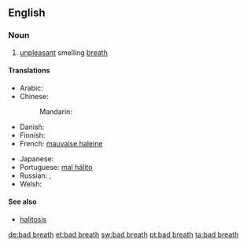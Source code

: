 ==English==

===Noun===
{{wikipedia}}
{{head|en|noun}}

# [[unpleasant]] smelling [[breath]]

====Translations====
{{trans-top|unpleasant breath}}
* Arabic: {{t|ar|بخر|m|tr=bákhar}}
* Chinese:
*: Mandarin: {{t-|cmn|口臭|tr=kǒuchòu|sc=Hani}}
* Danish: {{t|da|dårlig ånde|c}}
* Finnish: {{t-|fi|pahanhajuinen}} {{t-|fi|hengitys}}
* French: [[mauvaise haleine]]
{{trans-mid}}
* Japanese: {{t+|ja|口臭|tr=こうしゅう, kōshū}}
* Portuguese: [[mal hálito]]
* Russian: {{t|ru|неприятный запах изо рта|m|tr=neprijátnyj zápax izo rtá}}, {{t|ru|галитоз|m|tr=galitóz}}
* Welsh: {{t|cy|anadl ddrwg|f}}
{{trans-bottom}}

====See also====
* [[halitosis]]

[[de:bad breath]]
[[et:bad breath]]
[[sw:bad breath]]
[[pt:bad breath]]
[[ta:bad breath]]
